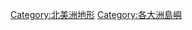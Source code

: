{{Commons category|Islands of North America}}

[[Category:北美洲地形‎|Category:北美洲地形‎]]
[[Category:各大洲島嶼|Category:各大洲島嶼]]
